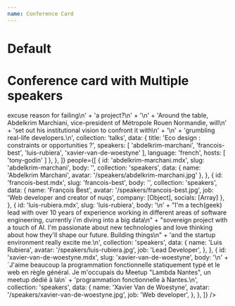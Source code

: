 ```yaml
---
name: Conference Card
---
```



# Default

<Demo>
  <ConferenceCard
    schedule={{
      type: 'conference',
      slug: 'tropical-software-developper-un-logiciel-pour-un-ministere-dasie-du-sud-est',
      startTime: '2024-06-07T14:35:00.000Z',
      duration: 30,
      location: 'Main stage'
    }}
    talks={[
      {
        id: 'tropical-software-developper-un-logiciel-pour-un-ministere-dasie-du-sud-est.mdx',
        slug: 'tropical-software-developper-un-logiciel-pour-un-ministere-dasie-du-sud-est',
        body: '\n' +
          'De 2019 à maintenant, j’ai été impliqué dans le développement d’un système de gestion de la maintenance des ponts du Laos. C’est l’histoire de ce logiciel, dans ce contexte particulier de début de digitalisation d’un gouvernement et de collecte de données offline.\n' +
          'Les challenges rencontrés: collecte sur le terrain sans connexion, un modèle de détérioration d’une université japonaise à implémenter, un hébergement sur un vieux serveur dans une salle d’archives.\n',
        collection: 'talks',
        data: {
          title: 'Tropical software: développer un logiciel pour un ministère d’Asie du Sud-Est',
          speakers: [ 'sylvain-dorey' ],
          language: 'french',
          feedback: {
            link: 'https://openfeedback.io/fork-it-community-rouen-2024/2024-06-07/8ViXNyZN6x3Xi4OogAeC'
          }
        },
      },
    ]}
    people={[
      {
        id: 'sylvain-dorey.mdx',
        slug: 'sylvain-dorey',
        body: '',
        collection: 'speakers',
        data: {
          name: 'Sylvain Dorey',
          avatar: '/speakers/sylvain-dorey.jpg',
          job: 'Independent software engineer and data scientist',
          company: { title: 'Freelance', href: 'https://sylvaindorey.com/fr/' },
          socials: [
            {
              type: 'linkedin',
              href: 'https://www.linkedin.com/in/sylvaindorey/'
            },
            { type: 'github',
              href: 'https://github.com/syldor/'
            },
          ]
        },
      }
    ]}
  />
</Demo>

# Conference card with Multiple speakers

<Demo>
  <ConferenceCard
    schedule={{
      type: 'roundtable',
      slug: 'eco-conception-contraintes-ou-opportunites',
      startTime: '2024-06-07T16:10:00.000Z',
      location: 'La place du village'
    }}
    talks={[
      {
        id: 'eco-conception-contraintes-ou-opportunites.mdx',
        slug: 'eco-conception-contraintes-ou-opportunites',
        body: '\n' +
          "Let's discuss the subject that comes up in every tech brief. Real new approach\n" +
          'or just another <span className="line-through">excuse</span> reason for failing\n' +
          'a project?\n' +
          '\n' +
          'Around the table, Abdelkrim Marchiani, vice-president of Métropole Rouen Normandie, will\n' +
          'set out his institutional vision to confront it with\n' +
          '\n' +
          '<span className="line-through">grumbling</span> real-life developers.\n',
        collection: 'talks',
        data: {
          title: 'Eco design : constraints or opportunities ?',
          speakers: [
            'abdelkrim-marchani',
            'francois-best',
            'luis-rubiera',
            'xavier-van-de-woestyne'
          ],
          language: 'french',
          hosts: [ 'tony-godin' ]
        },
      },
    ]}
    people={[
      {
        id: 'abdelkrim-marchani.mdx',
        slug: 'abdelkrim-marchani',
        body: '',
        collection: 'speakers',
        data: {
          name: 'Abdelkrim Marchani',
          avatar: '/speakers/abdelkrim-marchani.jpg'
        },
      },
      {
        id: 'francois-best.mdx',
        slug: 'francois-best',
        body: '',
        collection: 'speakers',
        data: {
          name: 'François Best',
          avatar: '/speakers/francois-best.jpg',
          job: 'Web developer and creator of nuqs',
          company: [Object],
          socials: [Array]
        },
      },
      {
        id: 'luis-rubiera.mdx',
        slug: 'luis-rubiera',
        body: '\n' +
          "I'm a tech(geek) lead with over 10 years of experience working in different areas of software engineering, currently i'm diving into a big data\n" +
          "sovereign project with a touch of AI. I'm passionate about new technologies and love thinking about how they'll shape our future. Building things\n" +
          'and the startup environment really excite me.\n',
        collection: 'speakers',
        data: {
          name: 'Luis Rubiera',
          avatar: '/speakers/luis-rubiera.jpg',
          job: 'Lead Developer',
        },
      },
      {
        id: 'xavier-van-de-woestyne.mdx',
        slug: 'xavier-van-de-woestyne',
        body: '\n' +
          `J'aime beaucoup la programmation fonctionnelle statiquement typé et le web en règle général. Je m'occupais du Meetup "Lambda Nantes", un meetup dédié à la\n` +
          'programmation fonctionnelle à Nantes.\n',
        collection: 'speakers',
        data: {
          name: 'Xavier Van de Woestyne',
          avatar: '/speakers/xavier-van-de-woestyne.jpg',
          job: 'Web developer',
        },
      },
    ]}
  />
</Demo>

